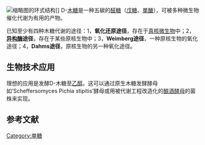 [[File:Xylose.png|缩略图]]的环式结构]]
D-[[木糖|木糖]]是一种五碳的[[醛糖|醛糖]]（[[戊糖|戊糖]]、[[單醣|單醣]]），可被多种微生物催化代谢为有用的产物。

已知至少有四种木糖代谢的途径：1，'''氧化还原途径'''，存在于[[真核生物|真核微生物]]中；2，'''[[异构酶|异构酶]]途径'''，存在于某些原核生物中；3，'''Weimberg途径'''，一种原核生物的氧化途径；4，'''Dahms途径'''，原核生物的另一种氧化途径。

== 生物技术应用 ==
理想的应用是发酵D-木糖至[[乙醇|乙醇]]。这可以通过原生木糖发酵酵母如‘Scheffersomyces Pichia stipitis’酵母或用被代谢工程改造化的[[酿酒酵母|酿酒酵母]]的菌株来实现。

== 参考文献 ==
{{Reflist|2}}

{{代谢}}

[[Category:单糖|Category:单糖]]